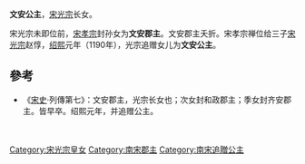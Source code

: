 {{東亞女性歷史人物
| 名稱=文安公主
| 身份=[[宋朝|宋朝]]公主
| 畫像=
| 說明=
| 姓=赵
| 名=
| 封爵=[[公主|公主]]
| 位號=
| 封號=文安郡主、文安公主
| 出生年=
| 逝世年=
| 諡號=
| 墳墓=
| 父親=[[宋光宗|宋光宗]]
| 同胞兄弟=
| 母親=
|}}
'''文安公主'''，[[宋光宗|宋光宗]]长女。

宋光宗未即位前，[[宋孝宗|宋孝宗]]封孙女为'''文安郡主'''。文安郡主夭折。宋孝宗禅位给三子[[宋光宗|宋光宗]]赵惇，[[绍熙|绍熙]]元年（1190年），光宗追赠女儿为'''文安公主'''。
==參考==
*《[[宋史|宋史]]·列傳第七》：文安郡主，光宗长女也；次女封和政郡主；季女封齐安郡主。皆早卒。绍熙元年，并追赠公主。
{{宋光宗皇室}}
　　
[[Category:宋光宗皇女|Category:宋光宗皇女]]
[[Category:南宋郡主|Category:南宋郡主]]
[[Category:南宋追贈公主|Category:南宋追贈公主]]